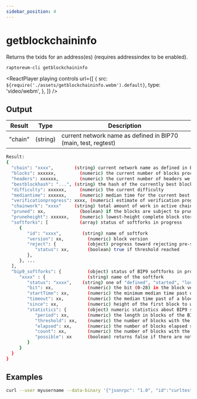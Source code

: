 ```yaml
---
sidebar_position: 4
---
```



# getblockchaininfo

Returns the txids for an address(es) (requires addressindex to be enabled).

`raptoreum-cli getblockchaininfo `

<ReactPlayer
  playing
  controls
  url={[
    {
      src: `${require('./assets/getblockchaininfo.webm').default}`,
      type: 'video/webm',
    },
  ]}
/>

## Output

| Result  | Type     | Description                                                    |
| ------- | -------- | -------------------------------------------------------------- |
| "chain" | (string) | current network name as defined in BIP70 (main, test, regtest) |

```bash
Result:
{
  "chain": "xxxx",        (string) current network name as defined in BIP70 (main, test, regtest)
  "blocks": xxxxxx,         (numeric) the current number of blocks processed in the server
  "headers": xxxxxx,        (numeric) the current number of headers we have validated
  "bestblockhash": "...", (string) the hash of the currently best block
  "difficulty": xxxxxx,     (numeric) the current difficulty
  "mediantime": xxxxxx,     (numeric) median time for the current best block
  "verificationprogress": xxxx, (numeric) estimate of verification progress [0..1]
  "chainwork": "xxxx"     (string) total amount of work in active chain, in hexadecimal
  "pruned": xx,             (boolean) if the blocks are subject to pruning
  "pruneheight": xxxxxx,    (numeric) lowest-height complete block stored
  "softforks": [            (array) status of softforks in progress
     {
        "id": "xxxx",        (string) name of softfork
        "version": xx,         (numeric) block version
        "reject": {            (object) progress toward rejecting pre-softfork blocks
           "status": xx,       (boolean) true if threshold reached
        },
     }, ...
  ],
  "bip9_softforks": {          (object) status of BIP9 softforks in progress
     "xxxx" : {                (string) name of the softfork
        "status": "xxxx",    (string) one of "defined", "started", "locked_in", "active", "failed"
        "bit": xx,             (numeric) the bit (0-28) in the block version field used to signal this softfork (only for "started" status)
        "startTime": xx,       (numeric) the minimum median time past of a block at which the bit gains its meaning
        "timeout": xx,         (numeric) the median time past of a block at which the deployment is considered failed if not yet locked in
        "since": xx,           (numeric) height of the first block to which the status applies
        "statistics": {        (object) numeric statistics about BIP9 signalling for a softfork (only for "started" status)
           "period": xx,       (numeric) the length in blocks of the BIP9 signalling period
           "threshold": xx,    (numeric) the number of blocks with the version bit set required to activate the feature
           "elapsed": xx,      (numeric) the number of blocks elapsed since the beginning of the current period
           "count": xx,        (numeric) the number of blocks with the version bit set in the current period
           "possible": xx      (boolean) returns false if there are not enough blocks left in this period to pass activation threshold
        }
     }
  }
}
```

## Examples

```bash
curl --user myusername --data-binary '{"jsonrpc": "1.0", "id":"curltest", "method": "getblockchaininfo", "params": [] }' -H 'content-type: text/plain;' http://127.0.0.1:9998/
```
